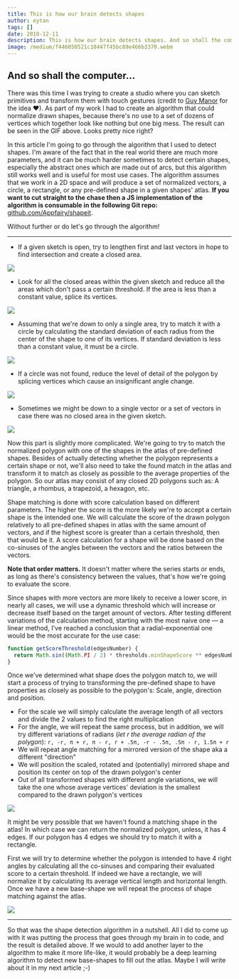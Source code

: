 ```yaml
---
title: This is how our brain detects shapes
author: eytan
tags: []
date: 2018-12-11
description: This is how our brain detects shapes. And so shall the computer...
image: /medium/f446050521c10447f45bc89e466b3370.webm
---
```



<Article />

## And so shall the computer...

There was this time I was trying to create a studio where you can sketch primitives and transform them with touch gestures (credit to [Guy Manor](https://linkedin.com/in/guy-manor-519099143) for the idea ❤). As part of my work I had to create an algorithm that could normalize drawn shapes, because there's no use to a set of dozens of vertices which together look like nothing but one big mess. The result can be seen in the GIF above. Looks pretty nice right?

In this article I'm going to go through the algorithm that I used to detect shapes. I'm aware of the fact that in the real world there are much more parameters, and it can be much harder sometimes to detect certain shapes, especially the abstract ones which are made out of arcs, but this algorithm still works well and is useful for most use cases. The algorithm assumes that we work in a 2D space and will produce a set of normalized vectors, a circle, a rectangle, or any pre-defined shape in a given shapes' atlas. **If you want to cut straight to the chase then a JS implementation of the algorithm is consumable in the following Git repo:** [github.com/Appfairy/shapeit](https://github.com/Appfairy/shapeit).

Without further or do let's go through the algorithm!

---

- If a given sketch is open, try to lengthen first and last vectors in hope to find intersection and create a closed area.

![](/medium/cb13e8fa5ea78c7b0159da981f34bfc7.jpeg)

- Look for all the closed areas within the given sketch and reduce all the areas which don't pass a certain threshold. If the area is less than a constant value, splice its vertices.

![](/medium/77cab98d7eb6c4c2bc19fc1feaf1bdfc.jpeg)

- Assuming that we're down to only a single area, try to match it with a circle by calculating the standard deviation of each radius from the center of the shape to one of its vertices. If standard deviation is less than a constant value, it must be a circle.

![](/medium/c181a2ba3ee15dca2a7297136a0c5996.jpeg)

- If a circle was not found, reduce the level of detail of the polygon by splicing vertices which cause an insignificant angle change.

![](/medium/6186d4c6a0df059772b2f7f909933f30.jpeg)

- Sometimes we might be down to a single vector or a set of vectors in case there was no closed area in the given sketch.

![](/medium/81347d812b696786953f22baa07b1acd.jpeg)

Now this part is slightly more complicated. We're going to try to match the normalized polygon with one of the shapes in the atlas of pre-defined shapes. Besides of actually detecting whether the polygon represents a certain shape or not, we'll also need to take the found match in the atlas and transform it to match as closely as possible to the average properties of the polygon. So our atlas may consist of any closed 2D polygons such as: A triangle, a rhombus, a trapezoid, a hexagon, etc.

Shape matching is done with score calculation based on different parameters. The higher the score is the more likely we're to accept a certain shape is the intended one. We will calculate the score of the drawn polygon relatively to all pre-defined shapes in atlas with the same amount of vectors, and if the highest score is greater than a certain threshold, then that would be it. A score calculation for a shape will be done based on the co-sinuses of the angles between the vectors and the ratios between the vectors.

**Note that order matters.** It doesn't matter where the series starts or ends, as long as there's consistency between the values, that's how we're going to evaluate the score.

Since shapes with more vectors are more likely to receive a lower score, in nearly all cases, we will use a dynamic threshold which will increase or decrease itself based on the target amount of vectors. After testing different variations of the calculation method, starting with the most naive one — a linear method, I've reached a conclusion that a radial-exponential one would be the most accurate for the use case:

```js
function getScoreThreshold(edgesNumber) {
  return Math.sin((Math.PI / 2) * thresholds.minShapeScore ** edgesNumber)
}
```

Once we've determined what shape does the polygon match to, we will start a process of trying to transforming the pre-defined shape to have properties as closely as possible to the polygon's: Scale, angle, direction and position.

- For the scale we will simply calculate the average length of all vectors and divide the 2 values to find the right multiplication
- For the angle, we will repeat the same process, but in addition, we will try different variations of radians (_let r the average radian of the polygon_): `r, -r, π + r, π - r, r + .5π, -r - .5π, .5π - r, 1.5π + r`
- We will repeat angle matching for a mirrored version of the shape aka a different "direction"
- We will position the scaled, rotated and (potentially) mirrored shape and position its center on top of the drawn polygon's center
- Out of all transformed shapes with different angle variations, we will take the one whose average vertices' deviation is the smallest compared to the drawn polygon's vertices

![](/medium/efaa174a086d487ba51b1da7edabcadb.jpeg)

It might be very possible that we haven't found a matching shape in the atlas! In which case we can return the normalized polygon, unless, it has 4 edges. If our polygon has 4 edges we should try to match it with a rectangle.

First we will try to determine whether the polygon is intended to have 4 right angles by calculating all the co-sinuses and comparing their evaluated score to a certain threshold. If indeed we have a rectangle, we will normalize it by calculating its average vertical length and horizontal length. Once we have a new base-shape we will repeat the process of shape matching against the atlas.

![](/medium/3834264b711c4451c2468b290bae23b0.jpeg)

---

So that was the shape detection algorithm in a nutshell. All I did to come up with it was putting the process that goes through my brain in to code, and the result is detailed above. If we would to add another layer to the algorithm to make it more life-like, it would probably be a deep learning algorithm to detect new base-shapes to fill out the atlas. Maybe I will write about it in my next article ;-)

